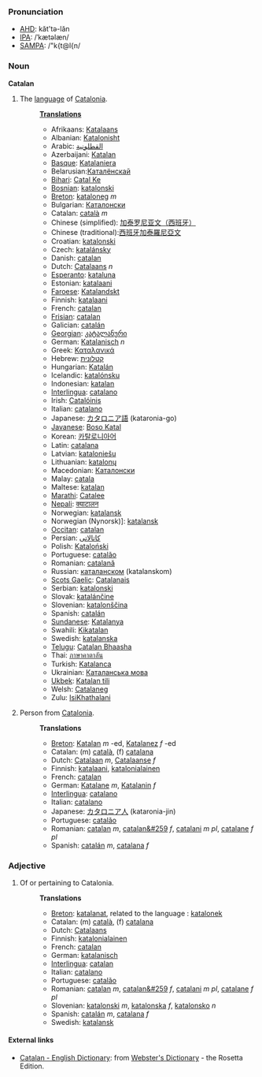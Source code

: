 ===Pronunciation===
*[[w:AHD|AHD]]: kăt'tə-lăn
*[[w:IPA|IPA]]: /ˈkætəlæn/
*[[w:SAMPA|SAMPA]]: /"k{t@l{n/

===Noun===
'''Catalan'''

# The [[language]] of [[w:Catalonia|Catalonia]].
#:'''[[Translation]]s'''
#:*Afrikaans: [[Katalaans]]
#:*Albanian: [[Katalonisht]]
#:*Arabic: [[القطلونية]]
#:*Azerbaijani: [[Katalan]]
#:*[[Basque]]: [[Katalaniera]]
#:*Belarusian:[[Каталёнскай]]
#:*[[Bihari]]: [[Catal Ke]]
#:*[[Bosnian]]: [[katalonski]]
#:*[[Breton]]: [[kataloneg]] ''m''
#:*Bulgarian: [[Каталонски]]
#:*Catalan: [[català]] ''m''
#:*Chinese (simplified): [[加泰罗尼亚文（西班牙）]]
#:*Chinese (traditional):[[西班牙加泰羅尼亞文]]
#:*Croatian: [[katalonski]]
#:*Czech: [[katalánsky]]
#:*Danish: [[catalan]]
#:*Dutch: [[Catalaans]] ''n''
#:*[[Esperanto]]: [[kataluna]]
#:*Estonian: [[katalaani]]
#:*[[Faroese]]: [[Katalandskt]]
#:*Finnish: [[katalaani]]
#:*French: [[catalan]]
#:*[[Frisian]]: [[catalan]]
#:*Galician: [[catalán]]
#:*[[Georgian]]: [[კატალანური]]
#:*German: [[Katalanisch]] ''n''
#:*Greek: [[Καταλανικά]]
#:*Hebrew: [[קטלונית]]
#:*Hungarian: [[Katalán]]
#:*Icelandic: [[katalónsku]]
#:*Indonesian: [[katalan]]
#:*[[Interlingua]]: [[catalano]]
#:*Irish: [[Catalóinis]]
#:*Italian: [[catalano]]
#:*Japanese: [[カタロニア語]] (kataronia-go)
#:*[[Javanese]]: [[Boso Katal]]
#:*Korean: [[카탈로니아어]]
#:*Latin: [[catalana]]
#:*Latvian: [[kataloniešu]]
#:*Lithuanian: [[katalonų]]
#:*Macedonian: [[Каталонски]]
#:*Malay: [[catala]]
#:*Maltese: [[katalan]]
#:*[[Marathi]]: [[Catalee]]
#:*[[Nepali]]: [[क्याटालन]]
#:*Norwegian: [[katalansk]]
#:*Norwegian (Nynorsk)]: [[katalansk]]
#:*[[Occitan]]: [[catalan]]
#:*Persian: [[کاتالاتی]]
#:*Polish: [[Kataloński]]
#:*Portuguese: [[catalão]]
#:*Romanian: [[catalană]]
#:*Russian: [[каталанском]] (katalanskom)
#:*[[Scots Gaelic]]: [[Catalanais]]
#:*Serbian: [[katalonski]]
#:*Slovak: [[katalánčine]]
#:*Slovenian: [[katalonščina]]
#:*Spanish: [[catalán]]
#:*[[Sundanese]]: [[Katalanya]]
#:*Swahili: [[Kikatalan]]
#:*Swedish: [[katalanska]]
#:*[[Telugu]]: [[Catalan Bhaasha]]
#:*Thai: [[ภาษาคาตาลัน]]
#:*Turkish: [[Katalanca]]
#:*Ukrainian: [[Каталанська мова]]
#:*[[Ukbek]]: [[Katalan tili]]
#:*Welsh: [[Catalaneg]]
#:*Zulu: [[IsiKhathalani]]
# Person from [[Catalonia]].
#:'''Translations'''
#:*[[Breton]]: [[Katalan]] ''m'' -ed, [[Katalanez]] ''f'' -ed
#:*Catalan: (m) [[català]], (f) [[catalana]]
#:*Dutch: [[Catalaan]] ''m'', [[Catalaanse]] ''f''
#:*Finnish: [[katalaani]], [[katalonialainen]]
#:*French: [[catalan]]
#:*German: [[Katalane]] ''m'', [[Katalanin]] ''f''
#:*[[Interlingua]]: [[catalano]]
#:*Italian: [[catalano]]
#:*Japanese: [[カタロニア人]] (kataronia-jin)
#:*Portuguese: [[catalão]]
#:*Romanian: [[catalan]] ''m'', [[catalan&#259]] ''f'', [[catalani]] ''m pl'', [[catalane]] ''f pl''
#:*Spanish: [[catalán]] ''m'', [[catalana]] ''f''

===Adjective===

# Of or pertaining to Catalonia.
#:'''Translations'''
#:*[[Breton]]: [[katalanat]], related to the language : [[katalonek]]
#:*Catalan: (m) [[català]], (f) [[catalana]]
#:*Dutch: [[Catalaans]]
#:*Finnish: [[katalonialainen]]
#:*French: [[catalan]]
#:*German: [[katalanisch]]
#:*[[Interlingua]]: [[catalan]]
#:*Italian: [[catalano]]
#:*Portuguese: [[catalão]]
#:*Romanian: [[catalan]] ''m'', [[catalan&#259]] ''f'', [[catalani]] ''m pl'', [[catalane]] ''f pl''
#:*Slovenian: [[katalonski]] ''m'', [[katalonska]] ''f'', [[katalonsko]] ''n''
#:*Spanish: [[catalán]] ''m'', [[catalana]] ''f''
#:*Swedish: [[katalansk]]

==== External links====
*[http://www.websters-online-dictionary.org/definition/Catalan-english/ Catalan - English Dictionary]: from [http://www.websters-online-dictionary.org/ Webster's Dictionary] - the Rosetta Edition.
